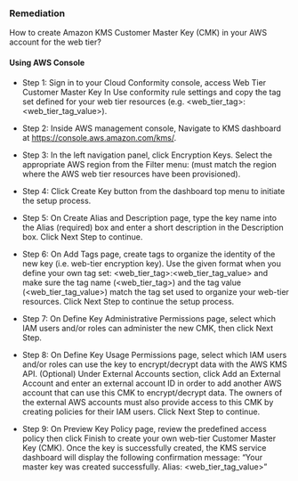 ### Remediation

How to create Amazon KMS Customer Master Key (CMK) in your AWS account for the web tier?

#### Using AWS Console

- Step 1: Sign in to your Cloud Conformity console, access Web Tier Customer Master Key In Use conformity rule settings and copy the tag set defined for your web tier resources (e.g. <web_tier_tag>:\<web_tier_tag_value\>).

- Step 2: Inside AWS management console, Navigate to KMS dashboard at https://console.aws.amazon.com/kms/.

- Step 3: In the left navigation panel, click Encryption Keys. Select the appropriate AWS region from the Filter menu:
  (must match the region where the AWS web tier resources have been provisioned).

- Step 4: Click Create Key button from the dashboard top menu to initiate the setup process.

- Step 5: On Create Alias and Description page, type the key name into the Alias (required) box and enter a short description in the Description box. Click Next Step to continue.

- Step 6: On Add Tags page, create tags to organize the identity of the new key (i.e. web-tier encryption key). Use the given format when you define your own tag set: <web_tier_tag>:\<web_tier_tag_value\> and make sure the tag name (<web_tier_tag>) and the tag value (\<web_tier_tag_value\>) match the tag set used to organize your web-tier resources. Click Next Step to continue the setup process.

- Step 7: On Define Key Administrative Permissions page, select which IAM users and/or roles can administer the new CMK, then click Next Step.

- Step 8: On Define Key Usage Permissions page, select which IAM users and/or roles can use the key to encrypt/decrypt data with the AWS KMS API. (Optional) Under External Accounts section, click Add an External Account and enter an external account ID in order to add another AWS account that can use this CMK to encrypt/decrypt data. The owners of the external AWS accounts must also provide access to this CMK by creating policies for their IAM users. Click Next Step to continue.

- Step 9: On Preview Key Policy page, review the predefined access policy then click Finish to create your own web-tier Customer Master Key (CMK). Once the key is successfully created, the KMS service dashboard will display the following confirmation message: “Your master key was created successfully. Alias: \<web_tier_tag_value\>”
